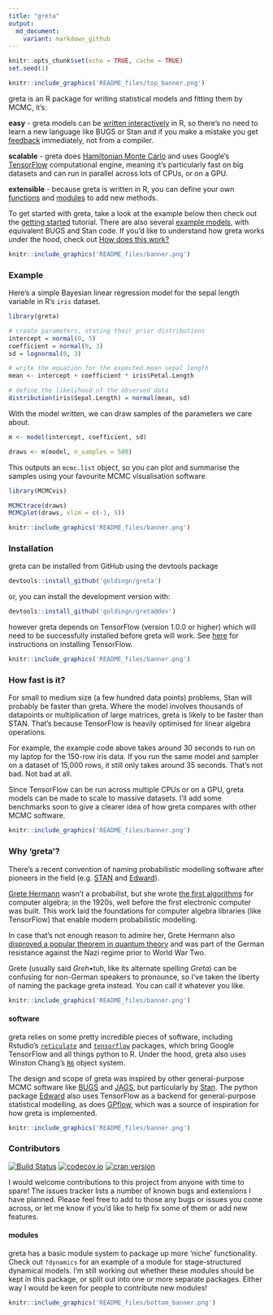 ```yaml
---
title: "greta"
output:
  md_document:
    variant: markdown_github
---
```


```r
knitr::opts_chunk$set(echo = TRUE, cache = TRUE)
set.seed(1)
```

```r
knitr::include_graphics('README_files/top_banner.png')
```

greta is an R package for writing statistical models and fitting them by MCMC, it's:

**easy** - greta models can be [written interactively](#example) in R, so there's no need to learn a new language like BUGS or Stan and if you make a mistake you get [feedback](#feedback) immediately, not from a compiler.

**scalable** - greta does [Hamiltonian Monte Carlo](http://onlinelibrary.wiley.com/doi/10.1111/2041-210X.12681/full) and uses Google's [TensorFlow](https://www.tensorflow.org/) computational engine, meaning it's particularly fast on big datasets and can run in parallel across lots of CPUs, or on a GPU.

**extensible** - because greta is written in R, you can define your own [functions](#functions) and [modules](#modules) to add new methods.

To get started with greta, take a look at the example below then check out the [getting started](https://rawgit.com/goldingn/greta/dev/inst/doc/getting_started.html) tutorial.
There are also several [example models](https://rawgit.com/goldingn/greta/dev/inst/doc/example_models.html), with equivalent BUGS and Stan code.
If you'd like to understand how greta works under the hood, check out [How does this work?](https://rawgit.com/goldingn/greta/dev/inst/doc/how_does_this_work.html)

```r
knitr::include_graphics('README_files/banner.png')
```

### Example

Here's a simple Bayesian linear regression model for the sepal length variable in R's `iris` dataset.

```r
library(greta)

# create parameters, stating their prior distributions
intercept = normal(0, 5)
coefficient = normal(0, 3)
sd = lognormal(0, 3)

# write the equation for the expected mean sepal length
mean <- intercept + coefficient * iris$Petal.Length

# define the likelihood of the observed data
distribution(iris$Sepal.Length) = normal(mean, sd)
```

With the model written, we can draw samples of the parameters we care about.

```r
m <- model(intercept, coefficient, sd)

draws <- m(model, n_samples = 500)
```

This outputs an `mcmc.list` object, so you can plot and summarise the samples using your favourite MCMC visualisation software.

```r
library(MCMCvis)

MCMCtrace(draws)
MCMCplot(draws, xlim = c(-1, 5))
```

```r
knitr::include_graphics('README_files/banner.png')
```

### Installation

greta can be installed from GitHub using the devtools package

```r
devtools::install_github('goldingn/greta')
```

or, you can install the development version with:

```r
devtools::install_github('goldingn/greta@dev')
```

however greta depends on TensorFlow (version 1.0.0 or higher) which will need to be successfully installed before greta will work. See [here](https://www.tensorflow.org/install/) for instructions on installing TensorFlow.

```r
knitr::include_graphics('README_files/banner.png')
```

### How fast is it?

For small to medium size (a few hundred data points) problems, Stan will probably be faster than greta. Where the model involves thousands of datapoints or multiplication of large matrices, greta is likely to be faster than STAN. That's because TensorFlow is heavily optimised for linear algebra operations.

For example, the example code above takes around 30 seconds to run on my laptop for the 150-row iris data. If you run the same model and sampler on a dataset of 15,000 rows, it still only takes around 35 seconds. That's not bad. Not bad at all.

Since TensorFlow can be run across multiple CPUs or on a GPU, greta models can be made to scale to massive datasets. I'll add some benchmarks soon to give a clearer idea of how greta compares with other MCMC software.

```r
knitr::include_graphics('README_files/banner.png')
```

### Why 'greta'?

There's a recent convention of naming probabilistic modelling software after pioneers in the field (e.g. [STAN](https://en.wikipedia.org/wiki/Stanislaw_Ulam) and [Edward](https://en.wikipedia.org/wiki/George_E._P._Box)).

[Grete Hermann](https://en.wikipedia.org/wiki/Grete_Hermann) wasn't a probabilist, but she wrote [the first algorithms](http://dl.acm.org/citation.cfm?id=307342&coll=portal&dl=ACM) for computer algebra; in the 1920s, well before the first electronic computer was built. This work laid the foundations for computer algebra libraries (like TensorFlow) that enable modern probabilistic modelling.

In case that's not enough reason to admire her, Grete Hermann also [disproved a popular theorem in quantum theory](https://arxiv.org/pdf/0812.3986.pdf) and was part of the German resistance against the Nazi regime prior to World War Two.

Grete (usually said *Greh*•tuh, like its alternate spelling *Greta*) can be confusing for non-German speakers to pronounce, so I've taken the liberty of naming the package greta instead. You can call it whatever you like.

```r
knitr::include_graphics('README_files/banner.png')
```

#### software

greta relies on some pretty incredible pieces of software, including Rstudio's [`reticulate`](https://github.com/rstudio/reticulate) and [`tensorflow`](https://rstudio.github.io/tensorflow/) packages, which bring Google TensorFlow and all things python to R. Under the hood, greta also uses Winston Chang's [`R6`](https://github.com/wch/R6) object system.

The design and scope of greta was inspired by other general-purpose MCMC software like [BUGS](http://www.openbugs.net/) and [JAGS](http://mcmc-jags.sourceforge.net/), but particularly by [Stan](http://mc-stan.org/). The python package [Edward](http://edwardlib.org/) also uses TensorFlow as a backend for general-purpose statistical modelling, as does [GPflow](https://github.com/GPflow/GPflow), which was a source of inspiration for how greta is implemented.

```r
knitr::include_graphics('README_files/banner.png')
```

### Contributors

[![Build Status](https://travis-ci.org/goldingn/greta.svg?branch=master)](https://travis-ci.org/goldingn/greta)
[![codecov.io](https://codecov.io/github/goldingn/greta/coverage.svg?branch=master)](https://codecov.io/github/goldingn/greta?branch=master)
[![cran version](http://www.r-pkg.org/badges/version/greta)](https://cran.rstudio.com/web/packages/greta)

I would welcome contributions to this project from anyone with time to spare!
The issues tracker lists a number of known bugs and extensions I have planned.
Please feel free to add to those any bugs or issues you come across, or let me know if you'd like to help fix some of them or add new features.

#### modules

greta has a basic module system to package up more 'niche' functionality.
Check out `?dynamics` for an example of a module for stage-structured dynamical models.
I'm still working out whether these modules should be kept in this package, or split out into one or more separate packages.
Either way I would be keen for people to contribute new modules!

```r
knitr::include_graphics('README_files/bottom_banner.png')
```
